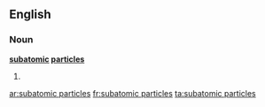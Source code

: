 ==English==
===Noun===
'''[[subatomic]] [[particles]]'''

# {{plural of|[[subatomic particle]]}}

[[ar:subatomic particles]]
[[fr:subatomic particles]]
[[ta:subatomic particles]]